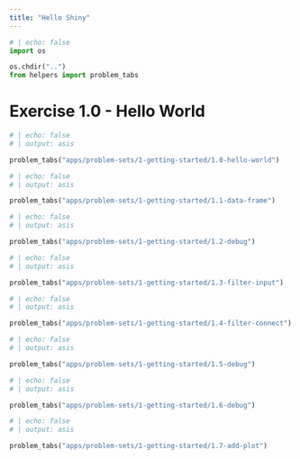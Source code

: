 ```yaml
---
title: "Hello Shiny"
---
```


```python
# | echo: false
import os

os.chdir("..")
from helpers import problem_tabs

```

# Exercise 1.0 - Hello World

```python
# | echo: false
# | output: asis

problem_tabs("apps/problem-sets/1-getting-started/1.0-hello-world")
```


```python
# | echo: false
# | output: asis

problem_tabs("apps/problem-sets/1-getting-started/1.1-data-frame")
```

```python
# | echo: false
# | output: asis

problem_tabs("apps/problem-sets/1-getting-started/1.2-debug")
```

```python
# | echo: false
# | output: asis

problem_tabs("apps/problem-sets/1-getting-started/1.3-filter-input")
```

```python
# | echo: false
# | output: asis

problem_tabs("apps/problem-sets/1-getting-started/1.4-filter-connect")
```

```python
# | echo: false
# | output: asis

problem_tabs("apps/problem-sets/1-getting-started/1.5-debug")
```

```python
# | echo: false
# | output: asis

problem_tabs("apps/problem-sets/1-getting-started/1.6-debug")
```

```python
# | echo: false
# | output: asis

problem_tabs("apps/problem-sets/1-getting-started/1.7-add-plot")
```
